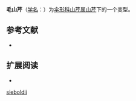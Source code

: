 {{NoteTA|G1=LS}}
{{Infraspeciesbox
| image = 
| image_caption = 
| status = 
| status_system = 
| species link = 山芹
| genus = Ostericum
| species = sieboldii
| forma = hirsutum
| authority = Hara
| synonyms = 
|}}

'''毛山芹'''（[[学名|学名]]：{{lang|la|'''''Ostericum sieboldii'' f. ''hirsutum'''''}}）为[[伞形科|伞形科]][[山芹属|山芹属]][[山芹|山芹]]下的一个变型。

== 参考文献 ==
{{refbegin}}
* {{CPNI| zh=毛山芹 | id=014-20783 | binomial=Ostericum sieboldii | authority=Hara | form=hirsutum | accessdate=2013-01-17}}
{{refend}}

== 扩展阅读 ==
{{refbegin}}
* {{wikispecies-inline|Ostericum sieboldii f. hirsutum|毛山芹}}
{{refend}}

[[Category:山芹属|sieboldii]]


{{plant-stub}}